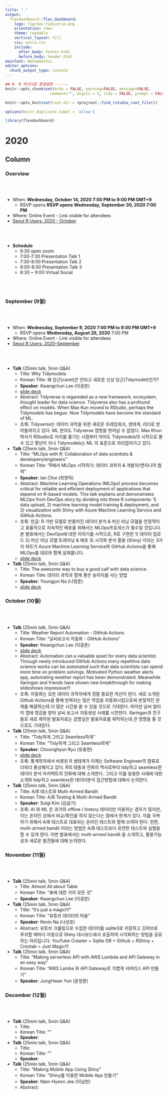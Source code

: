 ```yaml
---
title: "."
output: 
  flexdashboard::flex_dashboard:
    logo: fig/hex-tidyverse.png
    orientation: rows    
    theme: readable
    vertical_layout: fill
    css: extra.css
    include:
      after_body: footer.html
      before_body: header.html
mainfont: NanumGothic 
editor_options: 
  chunk_output_type: console
---
```


```r
## 0. R 마크다운 환경설정 ------
knitr::opts_chunk$set(echo = FALSE, warning=FALSE, message=FALSE,
                    comment="", digits = 3, tidy = FALSE, prompt = FALSE, fig.align = 'center')

knitr::opts_knit$set(root.dir = rprojroot::find_rstudio_root_file())

options(knitr.duplicate.label = 'allow')

library(flexdashboard)
```


2020
===============================================================================


Column {.tabset}
-----------------------------------------------------------------------------

### Overview

<br>
<br>

- When: **Wednesday, October 14, 2020 7:00 PM to 9:00 PM GMT+9**
    - RSVP opens **RSVP opens Wednesday, September 30, 2020 7:00 PM**
- Where: Online Event - Link visible for attendees
- [Seoul R Users: 2020 - October](https://www.meetup.com/seoul-r-meetup/events/273025689/)

<br>
<br>

- **Schedule**
    - 6:30 open zoom
    - 7:00-7:30 Presentation Talk 1
    - 7:30-8:00 Presentation Talk 2
    - 8:00-8:30 Presentation Talk 3
    - 8:30 ~ 9:00 Virtual Social

<br>
<br>


### September (9월)

<br>
<br>

- When: **Wednesday, September 9, 2020 7:00 PM to 9:00 PM GMT+9 **
    - RSVP opens **Wednesday, August 26, 2020** 7:00 PM
- Where: Online Event - Link visible for attendees
- [Seoul R Users: 2020-September](https://www.meetup.com/seoul-r-meetup/events/wpltwrybcmbmb/)

<br>
<br>

- **Talk** (25min talk, 5min Q&A)
    - Title: Why Tidymodels
    - Korean Title: 왜 당근(caret)은 안되고 새로운 신상 당근(Tidymodel)인가?
    - **Speaker**: Kwangchun Lee (이광춘)
    - [slide deck](https://statkclee.github.io/ds-authoring/ds-why-tidymodels.html#/)
    - Abstract: Tidyverse is regareded as a new framework, ecosystem, thought leader for data science. Tidyverse also has a profound effect on models. When Max Kun moved to RStudio, perhaps the Tidymodels has begun. Now Tidymodels have become the standard of ML.
    - 초록: Tidyverse는 데이터 과학을 위한 새로운 프레임워크, 생태계, 리더로 받아들여지고 있다. ML 분야도 Tidyverse 영향을 벗어날 수 없었다. Max Khun 박사가 RStudio로 자리를 옮기는 시점부터 아마도 Tidymodels의 시작으로 볼 수 있고 몇년이 지나 Tidymodels는 ML 의 표준으로 자리잡아가고 있다.
- **Talk** (25min talk, 5min Q&A)
    - Title: "MLOps with R: Collaboration of data scientists & developers/engineers"
    - Korean Title: "R에서 MLOps 시작하기: 데이터 과학자 & 개발자/엔지니어 협력"
    - **Speaker**: Ian Choi (최영락)
    - Abstract: Machine Learning Operations (MLOps) process becomes critical for reliable and efficient deployment of applications that depend on R-based models. This talk explains and demonstrates MLOps from DevOps story by dividing into three R components: 1) data upload, 2) machine learning model training & deployment, and 3) visualization with Shiny with Azure Machine Learning Service and GitHub Actions.
    - 초록: 한글: R 기반 모델로 만들어진 데이터 분석 & 머신 러닝 모델을 안정적이고 효율적으로 지속적인 배포를 위해서는 MLOps프로세스가 필수일 것입니다. 본 발표에서는 DevOps에 대한 이야기를 시작으로, R로 구현한 1) 데이터 업로드 2) 머신 러닝 모델 트레이닝 & 배포 3) 시각화 분석 활용 (Shiny) 이라는 3가지 파트가 Azure Machine Learning Service와 GitHub Actions을 통해 MLOps를 데모와 함께 살펴봅니다.
    - [slide deck](https://aka.ms/ian-mlops-r)
- **Talk** (25min talk, 5min Q&A)
    - Title: The awesome way to buy a good calf with data science.
    - Korean Title: 데이터 과학과 함께 좋은 송아지를 사는 방법
    - **Speaker**: Youngjun Na (나영준)
    - [slide deck](data/나영준-SeoulR.pdf)

### October (10월)

<br>
<br>


- **Talk** (25min talk, 5min Q&A)
    - Title: Weather Report Automation - GitHub Actions
    - Korean Title: "날씨보고서 자동화 - GitHub Actions"
    - **Speaker**: Kwangchun Lee (이광춘)
    - [slide deck](https://statkclee.github.io/ds-authoring/ds-weather-github-actions.html)
    - Abstract: Automation can a valuable asset for every data scientist. Through newly introduced GitHub Actions many repetitive data science works can be automated such that data scientists can spend more time on problem solvings. Motivated Python weather alerts app, automating weather report has been demonstrated. Meanwhile Xaringan and friends have shown new breakthrough for making slideshows impressive!!!
    - 초록: 자동화는 모든 데이터 과학자에게 정말 중요한 자산이 된다. 새로 소개된 Github Actions을 통해 반복되는 많은 작업을 자동화시킴으로써 본질적인 문제를 해결하는데 더 많은 시간을 쓸 수 있을 것으로 기대된다. 파이썬 날씨 알리미 앱에 영감을 받아 날씨 보고서 자동생성 사례를 시연한다. Xaringan과 친구들로 새로 제작된 발표자료는 감명깊은 발표자료를 제작하는데 큰 영향을 줄 것으로도 기대된다.
- **Talk** (25min talk, 5min Q&A)
    - Title: "Tidy하게 그리고 Seamless하게"
    - Korean Title: "Tidy하게 그리고 Seamless하게"
    - **Speaker**: Choonghyun Ryu (유충현)
    - [slide deck](https://github.com/choonghyunryu/R_Materials/tree/master/Meetup/Tidyverse_Korea/Seamless_in_R)
    - 초록: 통계학자에서 비롯된 R 생태계가 이제는 Software Engineer의 합류로 더욱더 풍성해지고 있다. R의 태동과 진화의 역사로부터 tidy하고 seamless한 데이터 분석 아키텍트의 진화에 대해 소개한다. 그리고 이를 응용한 사례에 대한 소개와 tidy하고 seamless한 데이터분석 접근방법에 대해서 논의한다.
- **Talk** (25min talk, 5min Q&A)
    - Title: A/B 테스트와 Multi-Armed Bandit
    - Korean Title: A/B Testing & Multi-Armed Bandit
    - **Speaker**: Sulgi Kim (김설기)
    - 초록: AI 와 ML 은 과거의 offline / history 데이터만 이용하는 경우가 많지만, 이는 온라인 상에서 비교/확인을 하지 않는다는 점에서 한계가 있다.
이를 극복하기 위해서 A/B 테스트로 대표되는 온라인 테스트와 함께 쓰여야 한다. 
한편,  multi-armed bandit 이라는 방법은 A/B 테스트보다 유연한 테스트와 실험을 할 수 있게 한다. 
이번 발표에서는 multi-armed bandit 을 소개하고, 활용가능성과 새로운 발견들에 대해 논의한다. 

### November (11월)

<br>
<br>


- **Talk** (25min talk, 5min Q&A)
    - Title: Almost All about Table
    - Korean Title: "표에 대한 거의 모든 것"
    - **Speaker**: Kwangchun Lee (이광춘)
- **Talk** (25min talk, 5min Q&A)
    - Title: "It's just a magic!!!"
    - Korean Title: "유튜브 데이터의 마술"
    - **Speaker**: Kevin Na (나성호)
    - Abstract: 유튜브 크롤링으로 수집한 데이터를 sqlite3로 저장하고 깃허브로 푸쉬할 때마다 자동으로 Shiny 대시보드에서 호출하여 시각화하는 방법을 공유하는 자리입니다. YouTube Crawler + Sqlite DB + Github + RShiny + Crontab = Just Magic!!!
- **Talk** (25min talk, 5min Q&A)
    - Title: "Making serverless API with AWS Lambda and API Gateway in an easy way"
    - Korean Title: "AWS Lamba 와 API Gateway로 가볍게 서버리스 API 만들기"
    - **Speaker**: JungHwan Yun (윤정환)

### December (12월)

<br>
<br>


- **Talk** (25min talk, 5min Q&A)
    - Title: 
    - Korean Title: ""
    - **Speaker**: 
- **Talk** (25min talk, 5min Q&A)
    - Title: 
    - Korean Title: ""
    - **Speaker**: 
- **Talk** (25min talk, 5min Q&A)
    - Title: "Making Mobile App Using Shiny"
    - Korean Title: "Shiny를 이용한 Mobile App 만들기"
    - **Speaker**: Nam-Hyeon Jee (이남현)
    - Abstract: 


